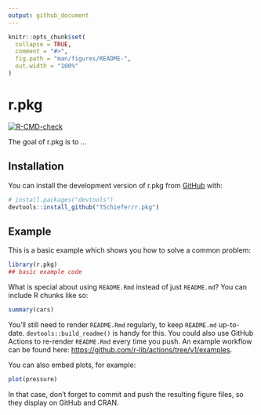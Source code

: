 ```yaml
---
output: github_document
---
```


<!-- README.md is generated from README.Rmd. Please edit that file -->

```r
knitr::opts_chunk$set(
  collapse = TRUE,
  comment = "#>",
  fig.path = "man/figures/README-",
  out.width = "100%"
)
```

# r.pkg

<!-- badges: start -->
[![R-CMD-check](https://github.com/TSchiefer/r.pkg/workflows/R-CMD-check/badge.svg)](https://github.com/TSchiefer/r.pkg/actions)
<!-- badges: end -->

The goal of r.pkg is to ...

## Installation

You can install the development version of r.pkg from [GitHub](https://github.com/) with:

``` r
# install.packages("devtools")
devtools::install_github("TSchiefer/r.pkg")
```

## Example

This is a basic example which shows you how to solve a common problem:

```r
library(r.pkg)
## basic example code
```

What is special about using `README.Rmd` instead of just `README.md`? You can include R chunks like so:

```r
summary(cars)
```

You'll still need to render `README.Rmd` regularly, to keep `README.md` up-to-date. `devtools::build_readme()` is handy for this. You could also use GitHub Actions to re-render `README.Rmd` every time you push. An example workflow can be found here: <https://github.com/r-lib/actions/tree/v1/examples>.

You can also embed plots, for example:

```r
plot(pressure)
```

In that case, don't forget to commit and push the resulting figure files, so they display on GitHub and CRAN.
